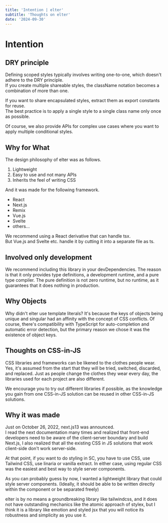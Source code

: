 ```yaml
---
title: 'Intention | elter'
subtitle: 'Thoughts on elter'
date: '2024-09-30'
---
```


<TocBot />

# Intention

## DRY principle
Defining scoped styles typically involves writing one-to-one, which doesn't adhere to the DRY principle.  
If you create multiple shareable styles, the className notation becomes a combination of more than one.

If you want to share encapsulated styles, extract them as export constants for reuse.  
The best practice is to apply a single style to a single class name only once as possible.

Of course, we also provide APIs for complex use cases where you want to apply multiple conditional styles.

## Why for What
The design philosophy of elter was as follows.
1. Lightweight
2. Easy to use and not many APIs
3. Inherits the feel of writing CSS

And it was made for the following framework.  
- React
- Next.js
- Remix
- Vue.js 
- Svelte
- others...

We recommend using a React derivative that can handle tsx.  
But Vue.js and Svelte etc. handle it by cutting it into a separate file as ts.

## Involved only development
We recommend including this library in your devDependencies.
The reason is that it only provides type definitions, a development runtime, and a pure type compiler.
The pure definition is not zero runtime, but no runtime, as it guarantees that it does nothing in production.


## Why Objects
Why didn't elter use template literals?
It's because the keys of objects being unique and singular had an affinity with the concept of CSS conflicts.
Of course, there's compatibility with TypeScript for auto-completion and automatic error detection,
but the primary reason we chose it was the existence of object keys.

## Thoughts on CSS-in-JS    
CSS libraries and frameworks can be likened to the clothes people wear.
Yes, it's assumed from the start that they will be tried, switched, discarded, and replaced.
Just as people change the clothes they wear every day, the libraries used for each project are also different.

We encourage you to try out different libraries if possible, as the knowledge you gain from one CSS-in-JS solution can be reused in other CSS-in-JS solutions.

## Why it was made
Just on October 26, 2022, next.js13 was announced.  
I read the next documentation many times and realized that front-end developers need to be aware of the client-server boundary and build Next.js, I also realized that all the existing CSS in JS solutions that work client-side don't work server-side.

At that point, if you want to do styling in SC, you have to use CSS, use Tailwind CSS, use linaria or vanilla extract. In either case, using regular CSS was the easiest and best way to style server components.

As you can probably guess by now, I wanted a lightweight library that could style server components. (Ideally, it should be able to be written directly within the component or be separated freely)

elter is by no means a groundbreaking library like tailwindcss, and it does not have outstanding mechanics like the atomic approach of stylex, but I think it is a library like emotion and styled jsx that you will notice its robustness and simplicity as you use it.

